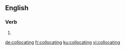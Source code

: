 ==English==

===Verb===
{{head|en|present participle}}

# {{present participle of|collocate|lang=en|nocat=1}}

[[de:collocating]]
[[fr:collocating]]
[[ku:collocating]]
[[vi:collocating]]